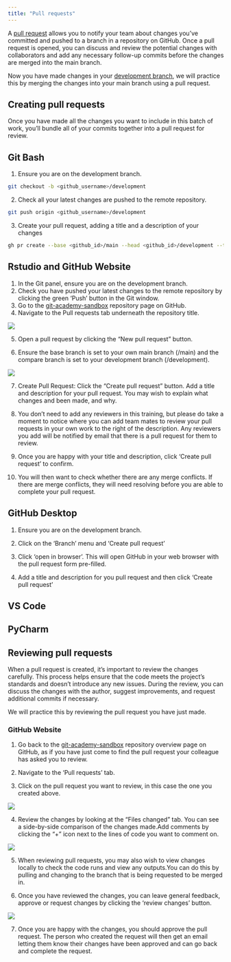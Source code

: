 ```yaml
--- 
title: "Pull requests"
---
```


A [pull request](../glossary.html#pull_request)  allows you to notify your team about changes you've committed and pushed to a branch in a repository on GitHub. Once a pull request is opened, you can discuss and review the potential changes with collaborators and add any necessary follow-up commits before the changes are merged into the main branch.

Now you have made changes in your [development branch](making-a-development-branch), we will practice this by merging the changes into your main branch using a pull request.

## Creating pull requests

Once you have made all the changes you want to include in this batch of work, you'll bundle all of your commits together into a pull request for review.

::: panel-tabset
## Git Bash

1. Ensure you are on the development branch. 

``` bash
git checkout -b <github_username>/development
```

2. Check all your latest changes are pushed to the remote repository. 
``` bash
git push origin <github_username>/development
```
3. Create your pull request, adding a title and a description of your changes 

``` bash
gh pr create --base <github_id>/main --head <github_id>/development --title "Update to log book" --body "Updating logbook to reflect completing the development branch task."
```

## Rstudio and GitHub Website

1. In the Git panel, ensure you are on the development branch. 
2. Check you have pushed your latest changes to the remote repository by clicking the green 'Push' button in the Git window.
3. Go to the [git-academy-sandbox](https://github.com/dfe-analytical-services/git-academy-sandbox) repository page on GitHub.
4. Navigate to the Pull requests tab underneath the repository title. 

![](images/pull_requests_tab.png){fig-alt="Higlighting the Pull requests tab on GitHub."}


5. Open a pull request by clicking the "New pull request" button.

6. Ensure the base branch is set to your own main branch (<github_username>/main)  and the compare branch is set to your development branch (<github_username>/development).

![](images/pull_request_branch_selection.png){fig-alt="Higlighting where to change the base and compare branches once you have pressed the 'create a pull request' button on GitHub."}


7. Create Pull Request: Click the "Create pull request" button. Add a title and description for your pull request. You may wish to explain what changes and been made, and why. 

8. You don't need to add any reviewers in this training, but please do take a moment to notice where you can add team mates to review your pull requests in your own work to the right of the description. Any reviewers you add will be notified by email that there is a pull request for them to review.  

9. Once you are happy with your title and description, click 'Create pull request' to confirm. 

10. You will then want to check whether there are any merge conflicts. If there are merge conflicts, they will need resolving before you are able to complete your pull request. 

## GitHub Desktop

1. Ensure you are on the development branch. 

2. Click on the 'Branch' menu and 'Create pull request' 

3. Click 'open in browser'. This will open GitHub in your web browser with the pull request form pre-filled. 

4. Add a title and description for you pull request and then click 'Create pull request' 

## VS Code 

## PyCharm 
::: 

## Reviewing pull requests

When a pull request is created, it's important to review the changes carefully. This process helps ensure that the code meets the project's standards and doesn't introduce any new issues. During the review, you can discuss the changes with the author, suggest improvements, and request additional commits if necessary.

We will practice this by reviewing the pull request you have just made. 

### GitHub Website

1. Go back to the [git-academy-sandbox](https://github.com/dfe-analytical-services/git-academy-sandbox) repository overview page on GitHub, as if you have just come to find the pull request your colleague has asked you to review. 

2. Navigate to the 'Pull requests' tab. 

3. Click on the pull request you want to review, in this case the one you created above. 

![](images/pull-request-in-GitHub.png){fig-alt="Higlighting where open pull requests show in GitHub once the Pull request tab has been opened."}

4. Review the changes by looking at the "Files changed" tab. You can see a side-by-side comparison of the changes made.Add comments by clicking the "+" icon next to the lines of code you want to comment on.

![](images/pull-request-files-changed.png){fig-alt="Higlighting where to view comparison of changes made and make comments on a pull request."}

5. When reviewing pull requests, you may also wish to view changes locally to check the code runs and view any outputs.You can do this by pulling and changing to the branch that is being requested to be merged in.   

6. Once you have reviewed the changes, you can leave general feedback, approve or request changes by clicking the 'review changes' button.

![](images/pull-request-review.png){fig-alt="Higlighting where to provide general feedback, request changes or approve on a pull request."}

7. Once you are happy with the changes, you should approve the pull request. The person who created the request will then get an email letting them know their changes have been approved and can go back and complete the request. 

